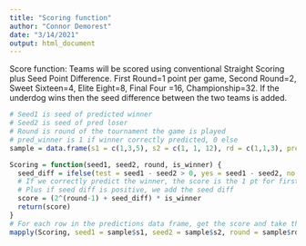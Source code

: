 ```yaml
---
title: "Scoring function"
author: "Connor Demorest"
date: "3/14/2021"
output: html_document
---
```

Score function: 
Teams will be scored using conventional Straight Scoring plus Seed Point Difference.
First Round=1 point per game, Second Round=2, Sweet Sixteen=4, Elite Eight=8, Final Four =16, Championship=32.
If the underdog wins then the seed difference between the two teams is added.

```r
# Seed1 is seed of predicted winner
# Seed2 is seed of pred loser
# Round is round of the tournament the game is played
# pred_winner is 1 if winner correctly predicted, 0 else
sample = data.frame(s1 = c(1,3,5), s2 = c(1, 1, 12), rd = c(1,1,3), pred_winner = c(0, 1, 1))

Scoring = function(seed1, seed2, round, is_winner) {
  seed_diff = ifelse(test = seed1 - seed2 > 0, yes = seed1 - seed2, no = 0)
  # If we correctly predict the winner, the score is the 1 pt for first round, 2 for second, etc
  # Plus if seed diff is positive, we add the seed diff
  score = (2^(round-1) + seed_diff) * is_winner
  return(score)
}
# For each row in the predictions data frame, get the score and take the sum to get a final score
mapply(Scoring, seed1 = sample$s1, seed2 = sample$s2, round = sample$rd, is_winner = sample$pred_winner)
```

